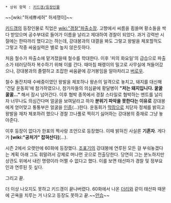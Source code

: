  * 상위 항목 : [[키드갱/등장인물]]

~~[wiki:"허세쀼세허" 허세쟁이]~~ 

[[키드갱]]의 등장인물로 직업은 [[wiki:"경찰"파출소장]]. 고향에서 씨름을 휩쓸며 황소들을 싹 다 받았으며 공수부대로 들어가 이름을 날리고 제대하여 경찰이 되었다. 과거 강력반 시절에는 한따까리 했다고는 하는데, 강대봉과의 대결을 봐도 그렇고 왕발을 체포할적도 그렇고 작중 싸움실력은 별로 높지 않은듯하다. 

처음 철수가 파출소에 맡겨졌을때 철수를 학대한다. 이후 '피의 화요일'의 급습으로 파출소가 테러당하자 복수하기 위해 이를 간다. 때마침 패랭이의 밀고로 사무실에 쳐들어갔으나, 강대봉과의 졸렬하고 조잡한 싸움끝에 강거봉임을 알아차리고 [[버로우]].

철수 돌잔치때 수배중이였던 왕발을 체포하나 왕손의 일격으로 놓치고, 돼지를 대신해 '건달 운동회'에 참가하였으나, 참가자들의 의심끝에 황달병이 '''"저는 돼지입니다. 꿀꿀꿀꿀..."''' 해서 잠시 넘어간다. 이후 협박 종목에서 경찰 스타일로 협박하는 멘트를 날리자 너무나도 의심간다며 얼굴을 보여달라고 하자 '''분위기 파악을 못한다는 이유로''' 강대봉에게 얻어맞고 퉁퉁부은 얼굴을 [[인증]](...)한다. 운동회가 [[막장]]으로 치닫자 정체를 밝히고 왕발을 재차 체포하려 했으나 경찰 끄나풀로 찍히기 싫어하는 강대봉의 중재로 그냥 놓아준다. 

이후 등장이 없다가 한표의 짝사랑 조언으로 등장했다. 이때 밝혀진 사실론 '''기혼자'''. 게다가 '''[wiki:"공처가" 잡혀산다]'''(...).

시즌 2에서 오랫만에 60화에 등장했다. [[조표기]]의 강대봉에 연루된 모든 걸 부숴놓겠다는 계획 아래 그도 휘말려서 강제로 머나먼 곳으로 전출당한다. 당연히 그는 분노하지만 상관도 위에서 내린 명령이라 어쩔 수 없다고 했다. 이를 보면 태산파가 경찰 및 정부요인과 연루된 듯 싶다.

그리고 끝.

더 이상 나오지도 못하고 키드갱이 끝나버렸다. 60화에서 나온 [[더리]]와 같이 태산파 때문에 곤욕을 치루는 거 나오고 등장도 못하고 끝.~~[[안습]]~~
